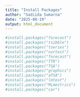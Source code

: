 ---
title: "Install Packages"
author: "Sadiida Sumarna"
date: "2025-08-19"
output: html_document
---

```{r}
#install.packages("forecast")
#install.packages("tsibble")
#install.packages("tseries")
#install.packages("nortest")
#install.packages("forecast")
#install.packages("TTR")
#install.packages("TSA")
#install.packages("graphics")
#install.packages("aTSA")
#install.packages("lmtest")
#install.packages("MLmestrics")
#install.packages("car")

```
